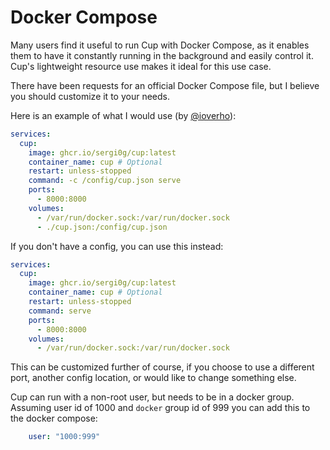 # Docker Compose

Many users find it useful to run Cup with Docker Compose, as it enables them to have it constantly running in the background and easily control it. Cup's lightweight resource use makes it ideal for this use case.

There have been requests for an official Docker Compose file, but I believe you should customize it to your needs.

Here is an example of what I would use (by [@ioverho](https://github.com/ioverho)):

```yaml
services:
  cup:
    image: ghcr.io/sergi0g/cup:latest
    container_name: cup # Optional
    restart: unless-stopped
    command: -c /config/cup.json serve
    ports:
      - 8000:8000
    volumes:
      - /var/run/docker.sock:/var/run/docker.sock
      - ./cup.json:/config/cup.json
```

If you don't have a config, you can use this instead:

```yaml
services:
  cup:
    image: ghcr.io/sergi0g/cup:latest
    container_name: cup # Optional
    restart: unless-stopped
    command: serve
    ports:
      - 8000:8000
    volumes:
      - /var/run/docker.sock:/var/run/docker.sock
```

This can be customized further of course, if you choose to use a different port, another config location, or would like to change something else.

Cup can run with a non-root user, but needs to be in a docker group. Assuming user id of 1000 and `docker` group id of 999 you can add this to the docker compose:
```yaml
    user: "1000:999"
```
